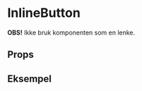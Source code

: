 
<Meta of={InlineButtontories} />

# InlineButton

<ComponentLinkRow
  docsHref="https://design.domstol.no/987b33f71/p/09b3e8-inlinebutton"
  figmaHref="https://www.figma.com/file/ewqSDmkgqDQ5PyOsRp4V5b/DDS-Komponenter?type=design&node-id=720-39910&mode=design&t=lhBa2gqNU7pebH1g-4"
  githubHref="https://github.com/domstolene/designsystem/tree/main/packages/components/src/components/InlineButton"
  storybookHref="https://domstolene.github.io/designsystem/?path=/story/dds-components-inlinebutton--default"
  withBottomSpacing
/>

**OBS!** Ikke bruk komponenten som en lenke.

## Props

<Canvas of={InlineButtontories.Default} sourceState="shown" />
<Controls of={InlineButtontories.Default} />

## Eksempel

<Canvas of={InlineButtontories.Example} />
